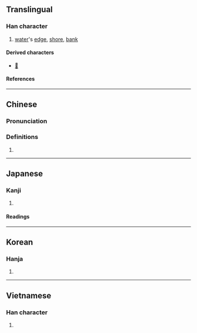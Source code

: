 {{character info/new}}
==Translingual==

===Han character===
{{Han char|rn=85|rad=水|as=09|sn=12|four=37167|canj=EAHU|ids=⿰氵眉}}

# [[water]]'s [[edge]], [[shore]], [[bank]]

====Derived characters====
* [[𩅹]]

====References====
{{Han ref|kx=0636.090|dkj=17809|dj=1043.140|hdz=31690.070|uh=6E44}}

----

==Chinese==
{{zh-forms}}

===Pronunciation===
{{zh-pron
|m=méi
|c=mei4
|mn=bî
|mn-t=mi5/bhai5
|mc=y
|oc=y
|ma=
|cat=n
}}

===Definitions===
{{zh-hanzi}}

# {{rfdef|zh}}

----

==Japanese==

===Kanji===
{{ja-kanji|grade=|rs=水09}}

# {{rfdef|ja|sort=水09}}

====Readings====
{{ja-readings
|on=び, み, だん, なん
|kun=みずぎわ
}}

----

==Korean==

===Hanja===
{{ko-hanja|미}}

# {{rfdef|ko|sort=水09}}

----

==Vietnamese==

===Han character===
{{vi-readings|rs=水09|reading=mưa}}

# {{rfdef|vi|sort=水09}}